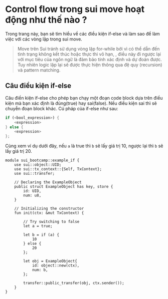 
# Control flow trong sui move hoạt động như thế nào ? 

Trong trang này, bạn sẽ tìm hiểu về các điều kiện if-else và làm sao để làm việc với các vòng lặp trong sui move. 

> Move trên Sui tránh sử dụng vòng lặp for-while bởi vì có thể dẫn đến  tình trạng không kết thúc hoặc thực thi vô hạn, , điều này đi ngược lại với mục tiêu của ngôn ngữ là đảm bảo tính xác định và dự đoán được. Tuy nhiên logic lặp lại sẽ được thực hiện thông qua đệ quy (recursion) và pattern matching. 


## Câu điều kiện if-else 

Câu điền kiện if-else cho phép bạn chạy một đoạn code block dựa trên điều kiện mà bạn xác định là đúng(true) hay sai(false). Nếu điều kiện sai thì sẽ chuyễn đoạn block khác. Cú pháp của if-else như sau: 
```rust
if (<bool_expression>) {
	<expression> 
} else {
	<expression>
};
```


Cùng xem ví dụ dưới đây, nếu `a` là true thì `b` sẽ lấy giá trị 10, ngược lại thì `b` sẽ lấy giá trị 20. 

```
module sui_bootcamp::example_if {
	use sui::object::UID;
	use sui::tx_context::{Self, TxContext};
    use sui::transfer;

	// Declaring the ExampleObject
	public struct ExampleObject has key, store {
		id: UID,
		num: u8,
	}

	// Initializing the constructor
	fun init(ctx: &mut TxContext) {

		// Try switching to false
		let a = true;

		let b = if (a) {
			10
		} else {
			20
		};
		
		let obj = ExampleObject{
			id: object::new(ctx),
			num: b,
		};

        transfer::public_transfer(obj, ctx.sender());
	}
}


```